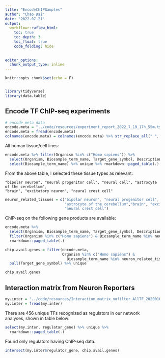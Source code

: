 ```yaml
---
title: "EncodeChIPSamples"
author: "Chao Dai"
date: "2022-07-21"
output: 
  workflowr::wflow_html:
    toc: true
    toc_depth: 3
    toc_float: true
    code_folding: hide
    
  
editor_options:
  chunk_output_type: inline
---
```


```r
knitr::opts_chunk$set(echo = F)


library(tidyverse)
library(data.table)
```

## Encode TF ChIP-seq experiments

```r
# encode meta data
encode.meta = "../code/resources/experiment_report_2022_7_19_17h_55m.tsv"
encode.meta = fread(encode.meta)
colnames(encode.meta) = colnames(encode.meta) %>% str_replace_all(" ", "_")
```

All human tissue/cell lines:

```r
encode.meta %>% filter(Organism %in% c("Homo sapiens")) %>% 
  select(Organism, Biosample_term_name, Target_gene_symbol, Description) %>% 
  select(Biosample_term_name) %>% unique %>% rmarkdown::paged_table(.)
```

From the above table, I selected these tissue types as relevant:

    "bipolar neuron", "neural progenitor cell", "neural cell", "astrocyte of the cerebellum",
    "brain", "excitatory neuron", "neural crest cell"

```r
neuron_related_tissues = c("bipolar neuron", "neural progenitor cell", "neural cell", 
                           "astrocyte of the cerebellum","brain", "excitatory neuron", 
                           "neural crest cell")
```

ChIP-seq on the following gene products are available:

```r
encode.meta %>% 
  select(Organism, Biosample_term_name, Target_gene_symbol, Description) %>% 
  filter(Organism %in% c("Homo sapiens") & Biosample_term_name %in% neuron_related_tissues) %>% 
  rmarkdown::paged_table(.)
```

```r
chip.avail.genes = filter(encode.meta, 
                          Organism %in% c("Homo sapiens") & 
                            Biosample_term_name %in% neuron_related_tissues) %>% 
  pull(Target_gene_symbol) %>% unique

chip.avail.genes
```

## Interaction matrix from Neuron Reporters

```r
my.inter = "../code/resources/Interaction_matrix_nofilter_AllTF_20200107.csv"
my.inter = fread(my.inter)
```

There are 456 unique TFs recognized as regulators in our network analyses, shown in table below:

```r
select(my.inter, regulator_gene) %>% unique %>% 
  rmarkdown::paged_table(.)
```

Found only regulators having ChIP-seq data.

```r
intersect(my.inter$regulator_gene, chip.avail.genes)
```

